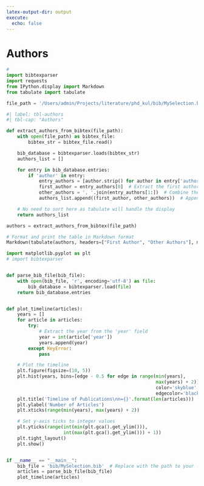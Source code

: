```yaml
---
latex-output-dir: output
execute:
  echo: false
---
```

# Authors {#appendix-i}

\fontsize{9}{10}\selectfont

```python
# 
import bibtexparser
import requests
from IPython.display import Markdown
from tabulate import tabulate

file_path = '/Users/admin/Projects/literature/phd_kul/bib/MySelection.bib'
```

```python
#| label: tbl-authors
#| tbl-cap: "Authors"

def extract_authors_from_bibtex(file_path):
    with open(file_path) as bibtex_file:
        bibtex_str = bibtex_file.read()

    bib_database = bibtexparser.loads(bibtex_str)
    authors_list = []

    for entry in bib_database.entries:
        if 'author' in entry:
            entry_authors = [author.strip() for author in entry['author'].split(' and ')]
            first_author = entry_authors[0]  # Extract the first author
            other_authors = ', '.join(entry_authors[1:])  # Combine the remaining authors
            authors_list.append((first_author, other_authors))  # Append as a tuple

    # No need to sort here as tabulate will handle the display
    return authors_list

authors = extract_authors_from_bibtex(file_path)

# Format and print the table in Markdown format
Markdown(tabulate(authors, headers=["First Author", "Other Authors"], maxcolwidths=[40, 50]))
```

```python
import matplotlib.pyplot as plt
# import bibtexparser


def parse_bib_file(bib_file):
    with open(bib_file, 'r', encoding='utf-8') as file:
        bib_database = bibtexparser.load(file)
    return bib_database.entries


def plot_timeline(articles):
    years = []
    for article in articles:
        try:
            # Extract the year from the 'year' field
            year = int(article['year'])
            years.append(year)
        except KeyError:
            pass

    # Plot the timeline
    plt.figure(figsize=(10, 5))
    plt.hist(years, bins=[edge - 0.5 for edge in range(min(years),
                                                       max(years) + 2)],
                                                       color='skyblue',
                                                       edgecolor='black')
    plt.title('Timeline of Publications\nn={}'.format(len(articles)))
    plt.ylabel('Number of Articles')
    plt.xticks(range(min(years), max(years) + 2))

    # Set y-axis ticks to integer values
    plt.yticks(range(int(min(plt.gca().get_ylim())), 
                     int(max(plt.gca().get_ylim())) + 1))
    plt.tight_layout()
    plt.show()


if __name__ == "__main__":
    bib_file = 'bib/MySelection.bib'  # Replace with the path to your .bib file
    articles = parse_bib_file(bib_file)
    plot_timeline(articles)
```


\fontsize{11}{12}\selectfont